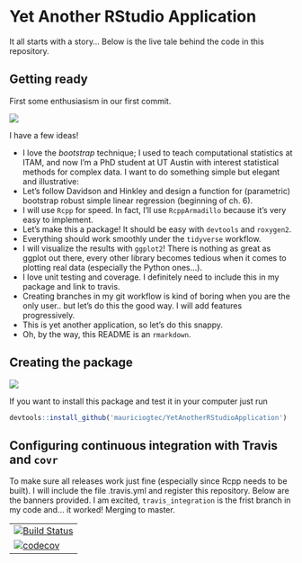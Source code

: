# Yet Another RStudio Application

It all starts with a story... Below is the live tale behind the code in this repository.

## Getting ready

First some enthusiasism in our first commit.

![](Images/getting_ready.png)

I have a few ideas!

* I love the *bootstrap* technique;  I used to teach computational statistics at ITAM, and now I'm a PhD student at UT Austin with interest statistical methods for complex data. I want to do something simple but elegant and illustrative:
* Let's follow Davidson and Hinkley and design a function for (parametric) bootstrap robust simple linear regression (beginning of ch. 6).
* I will use `Rcpp` for speed. In fact, I'll use `RcppArmadillo` because it's very easy to implement.
* Let's make this a package! It should be easy with `devtools` and `roxygen2`.
* Everything should work smoothly under the `tidyverse` workflow.
* I will visualize the results with `ggplot2`! There is nothing as great as ggplot out there, every other library becomes tedious when it comes to plotting real data (especially the Python ones...).
* I love unit testing and coverage. I definitely need to include this in my package and link to travis.
* Creating branches in my git workflow is kind of boring when you are the only user.. but let's do this the good way. I will add features progressively.
* This is yet another application, so let's do this snappy.
* Oh, by the way, this README is an `rmarkdown`.

## Creating the package

![](Images/creating_package.png)

If you want to install this package and test it in your computer just run

```r
devtools::install_github('mauriciogtec/YetAnotherRStudioApplication')
```

## Configuring continuous integration with Travis and `covr`

To make sure all releases work just fine (especially since Rcpp needs to be built). I will include the file .travis.yml and register this repository. Below are the banners provided. I am excited, `travis_integration` is the frist branch in my code and... it worked! Merging to master.

---
[![Build Status](https://travis-ci.org/mauriciogtec/YetAnotherRStudioApplication.svg?branch=travis_integration)](https://travis-ci.org/mauriciogtec/YetAnotherRStudioApplication)
[![codecov](https://codecov.io/gh/mauriciogtec/YetAnotherRStudioApplication/branch/travis_integration/graph/badge.svg)](https://codecov.io/gh/mauriciogtec/YetAnotherRStudioApplication)
---